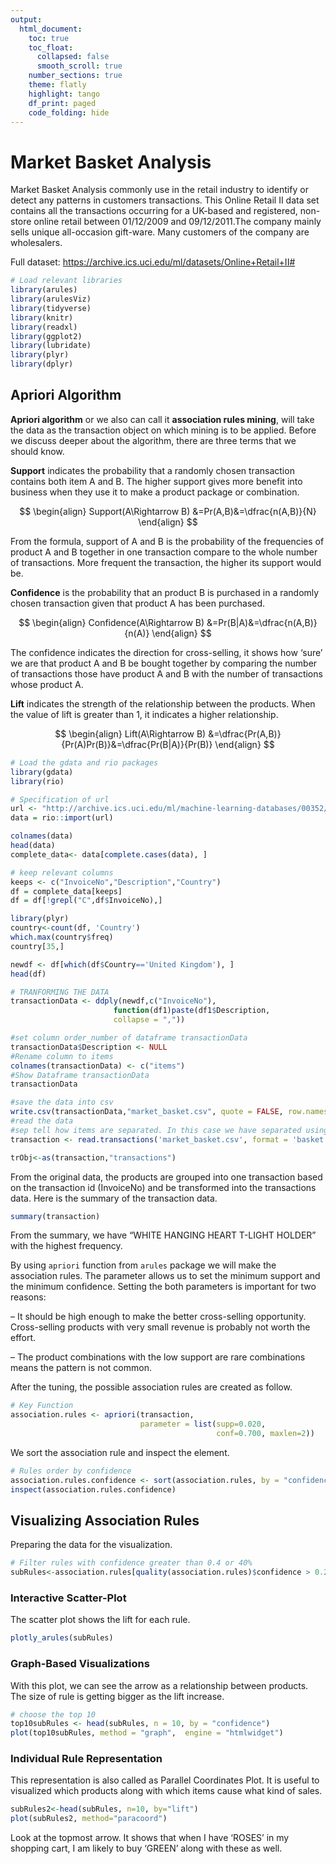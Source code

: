 ```yaml
---
output: 
  html_document:
    toc: true
    toc_float: 
      collapsed: false
      smooth_scroll: true
    number_sections: true
    theme: flatly
    highlight: tango
    df_print: paged
    code_folding: hide
---
```


# __Market Basket Analysis__

Market Basket Analysis commonly use in the retail industry to identify or detect any patterns in customers transactions. This Online Retail II data set contains all the transactions occurring for a UK-based and registered, non-store online retail between 01/12/2009 and 09/12/2011.The company mainly sells unique all-occasion gift-ware. Many customers of the company are wholesalers.

Full dataset: <https://archive.ics.uci.edu/ml/datasets/Online+Retail+II#>

```r
# Load relevant libraries
library(arules)
library(arulesViz)
library(tidyverse)
library(knitr)
library(readxl)
library(ggplot2)
library(lubridate)
library(plyr)
library(dplyr)
```

## __Apriori Algorithm__

__Apriori algorithm__ or we also can call it __association rules mining__, will take the data as the transaction object on which mining is to be applied. Before we discuss deeper about the algorithm, there are three terms that we should know. 

__Support__ indicates the probability that a randomly chosen transaction contains both item A and B. The higher support gives more benefit into business when they use it to make a product package or combination.

$$
\begin{align}
    Support(A\Rightarrow B) &=Pr(A,B)&=\dfrac{n(A,B)}{N}
\end{align}
$$

From the formula, support of A and B is the probability of the frequencies of product A and B together in one transaction compare to the whole number of transactions. More frequent the transaction, the higher its support would be. 

__Confidence__ is the probability that an product B is purchased in a randomly chosen transaction given that product A has been purchased.

$$
\begin{align}
    Confidence(A\Rightarrow B) &=Pr(B|A)&=\dfrac{n(A,B)}{n(A)}
\end{align}
$$

The confidence indicates the direction for cross-selling, it shows how 'sure' we are that product A and B be bought together by comparing the number of transactions those have product A and B with the number of transactions whose product A. 

__Lift__ indicates the strength of the relationship between the products. When the value of lift is greater than 1, it indicates a higher relationship. 

$$
\begin{align}
    Lift(A\Rightarrow B) &=\dfrac{Pr(A,B)}{Pr(A)Pr(B)}&=\dfrac{Pr(B|A)}{Pr(B)}
\end{align}
$$
```r
# Load the gdata and rio packages
library(gdata)
library(rio)
```


```r
# Specification of url
url <- "http://archive.ics.uci.edu/ml/machine-learning-databases/00352/Online%20Retail.xlsx"
data = rio::import(url)
```

```r
colnames(data)
head(data)
complete_data<- data[complete.cases(data), ]
```

```r
# keep relevant columns
keeps <- c("InvoiceNo","Description","Country")
df = complete_data[keeps]
df = df[!grepl("C",df$InvoiceNo),]
```


```r
library(plyr)
country<-count(df, 'Country')
which.max(country$freq)
country[35,]
```


```r
newdf <- df[which(df$Country=='United Kingdom'), ]
head(df)
```

```r
# TRANFORMING THE DATA
transactionData <- ddply(newdf,c("InvoiceNo"),
                       function(df1)paste(df1$Description,
                       collapse = ","))

#set column order_number of dataframe transactionData
transactionData$Description <- NULL
#Rename column to items
colnames(transactionData) <- c("items")
#Show Dataframe transactionData
transactionData
```

```r
#save the data into csv
write.csv(transactionData,"market_basket.csv", quote = FALSE, row.names = FALSE)
#read the data
#sep tell how items are separated. In this case we have separated using ','
transaction <- read.transactions('market_basket.csv', format = 'basket', sep=',')
```

```r
trObj<-as(transaction,"transactions")
```

From the original data, the products are grouped into one transaction based on the transaction id (InvoiceNo) and be transformed into the transactions data. Here is the summary of the transaction data. 

```r
summary(transaction)
```


From the summary, we have "WHITE HANGING HEART T-LIGHT HOLDER" with the highest frequency.

By using `apriori` function from `arules` package we will make the association rules. The parameter allows us to set the minimum support and the minimum confidence. Setting the both parameters is important for two reasons:

– It should be high enough to make the better cross-selling opportunity. Cross-selling products with very small revenue is probably not worth the effort. 

– The product combinations with the low support are rare combinations means the pattern is not common.

After the tuning, the possible association rules are created as follow. 

```r
# Key Function
association.rules <- apriori(transaction, 
                             parameter = list(supp=0.020, 
                                              conf=0.700, maxlen=2))
```

We sort the association rule and inspect the element. 

```r
# Rules order by confidence
association.rules.confidence <- sort(association.rules, by = "confidence")
inspect(association.rules.confidence) 
```



## __Visualizing Association Rules__ {.tabset .tabset-fade .tabset-pills}

Preparing the data for the visualization. 

```r
# Filter rules with confidence greater than 0.4 or 40%
subRules<-association.rules[quality(association.rules)$confidence > 0.2]
```

### __Interactive Scatter-Plot__

The scatter plot shows the lift for each rule. 

```r
plotly_arules(subRules)
```

### __Graph-Based Visualizations__

With this plot, we can see the arrow as a relationship between products. The size of rule is getting bigger as the lift increase. 

```r
# choose the top 10
top10subRules <- head(subRules, n = 10, by = "confidence")
plot(top10subRules, method = "graph",  engine = "htmlwidget")
```

### __Individual Rule Representation__

This representation is also called as Parallel Coordinates Plot. It is useful to visualized which products along with which items cause what kind of sales.

```r
subRules2<-head(subRules, n=10, by="lift")
plot(subRules2, method="paracoord")
```

Look at the topmost arrow. It shows that when I have 'ROSES' in my shopping cart, I am likely to buy 'GREEN' along with these as well.

